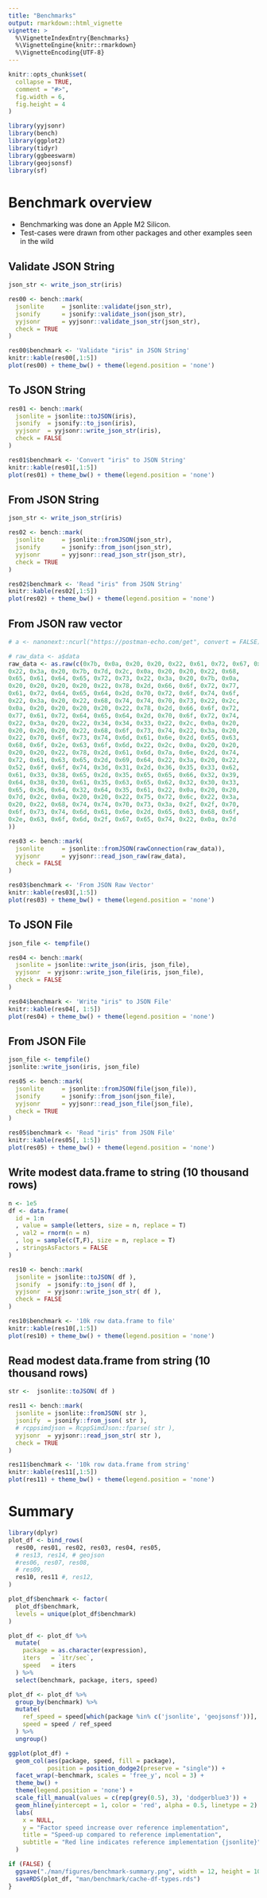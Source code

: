```yaml
---
title: "Benchmarks"
output: rmarkdown::html_vignette
vignette: >
  %\VignetteIndexEntry{Benchmarks}
  %\VignetteEngine{knitr::rmarkdown}
  %\VignetteEncoding{UTF-8}
---
```


```r
knitr::opts_chunk$set(
  collapse = TRUE,
  comment = "#>",
  fig.width = 6,
  fig.height = 4
)
```

```r
library(yyjsonr)
library(bench)
library(ggplot2)
library(tidyr)
library(ggbeeswarm)
library(geojsonsf)
library(sf)
```


Benchmark overview
==============================================================================

* Benchmarking was done an Apple M2 Silicon.
* Test-cases were drawn from other packages and other examples seen in the wild


Validate JSON String
----------------------------------------------------------------------------


```r
json_str <- write_json_str(iris)

res00 <- bench::mark(
  jsonlite     = jsonlite::validate(json_str),
  jsonify      = jsonify::validate_json(json_str),
  yyjsonr      = yyjsonr::validate_json_str(json_str),
  check = TRUE
)
```

```r
res00$benchmark <- 'Validate "iris" in JSON String'
knitr::kable(res00[,1:5])
plot(res00) + theme_bw() + theme(legend.position = 'none')
```



To JSON String
----------------------------------------------------------------------------


```r
res01 <- bench::mark(
  jsonlite = jsonlite::toJSON(iris),
  jsonify  = jsonify::to_json(iris),
  yyjsonr  = yyjsonr::write_json_str(iris),
  check = FALSE
)
```


```r
res01$benchmark <- 'Convert "iris" to JSON String'
knitr::kable(res01[,1:5])
plot(res01) + theme_bw() + theme(legend.position = 'none')
```



From JSON String
----------------------------------------------------------------------------

```r
json_str <- write_json_str(iris)

res02 <- bench::mark(
  jsonlite     = jsonlite::fromJSON(json_str),
  jsonify      = jsonify::from_json(json_str),
  yyjsonr      = yyjsonr::read_json_str(json_str),
  check = TRUE
)
```

```r
res02$benchmark <- 'Read "iris" from JSON String'
knitr::kable(res02[,1:5])
plot(res02) + theme_bw() + theme(legend.position = 'none')
```


From JSON raw vector
----------------------------------------------------------------------------

```r
# a <- nanonext::ncurl("https://postman-echo.com/get", convert = FALSE)

# raw_data <- a$data
raw_data <- as.raw(c(0x7b, 0x0a, 0x20, 0x20, 0x22, 0x61, 0x72, 0x67, 0x73, 
0x22, 0x3a, 0x20, 0x7b, 0x7d, 0x2c, 0x0a, 0x20, 0x20, 0x22, 0x68, 
0x65, 0x61, 0x64, 0x65, 0x72, 0x73, 0x22, 0x3a, 0x20, 0x7b, 0x0a, 
0x20, 0x20, 0x20, 0x20, 0x22, 0x78, 0x2d, 0x66, 0x6f, 0x72, 0x77, 
0x61, 0x72, 0x64, 0x65, 0x64, 0x2d, 0x70, 0x72, 0x6f, 0x74, 0x6f, 
0x22, 0x3a, 0x20, 0x22, 0x68, 0x74, 0x74, 0x70, 0x73, 0x22, 0x2c, 
0x0a, 0x20, 0x20, 0x20, 0x20, 0x22, 0x78, 0x2d, 0x66, 0x6f, 0x72, 
0x77, 0x61, 0x72, 0x64, 0x65, 0x64, 0x2d, 0x70, 0x6f, 0x72, 0x74, 
0x22, 0x3a, 0x20, 0x22, 0x34, 0x34, 0x33, 0x22, 0x2c, 0x0a, 0x20, 
0x20, 0x20, 0x20, 0x22, 0x68, 0x6f, 0x73, 0x74, 0x22, 0x3a, 0x20, 
0x22, 0x70, 0x6f, 0x73, 0x74, 0x6d, 0x61, 0x6e, 0x2d, 0x65, 0x63, 
0x68, 0x6f, 0x2e, 0x63, 0x6f, 0x6d, 0x22, 0x2c, 0x0a, 0x20, 0x20, 
0x20, 0x20, 0x22, 0x78, 0x2d, 0x61, 0x6d, 0x7a, 0x6e, 0x2d, 0x74, 
0x72, 0x61, 0x63, 0x65, 0x2d, 0x69, 0x64, 0x22, 0x3a, 0x20, 0x22, 
0x52, 0x6f, 0x6f, 0x74, 0x3d, 0x31, 0x2d, 0x36, 0x35, 0x33, 0x62, 
0x61, 0x33, 0x38, 0x65, 0x2d, 0x35, 0x65, 0x65, 0x66, 0x32, 0x39, 
0x64, 0x38, 0x30, 0x61, 0x35, 0x63, 0x65, 0x62, 0x32, 0x30, 0x33, 
0x65, 0x36, 0x64, 0x32, 0x64, 0x35, 0x61, 0x22, 0x0a, 0x20, 0x20, 
0x7d, 0x2c, 0x0a, 0x20, 0x20, 0x22, 0x75, 0x72, 0x6c, 0x22, 0x3a, 
0x20, 0x22, 0x68, 0x74, 0x74, 0x70, 0x73, 0x3a, 0x2f, 0x2f, 0x70, 
0x6f, 0x73, 0x74, 0x6d, 0x61, 0x6e, 0x2d, 0x65, 0x63, 0x68, 0x6f, 
0x2e, 0x63, 0x6f, 0x6d, 0x2f, 0x67, 0x65, 0x74, 0x22, 0x0a, 0x7d
))

res03 <- bench::mark(
  jsonlite     = jsonlite::fromJSON(rawConnection(raw_data)),
  yyjsonr      = yyjsonr::read_json_raw(raw_data),
  check = FALSE
)
```


```r
res03$benchmark <- 'From JSON Raw Vector'
knitr::kable(res03[,1:5])
plot(res03) + theme_bw() + theme(legend.position = 'none')
```




To JSON File
----------------------------------------------------------------------------

```r
json_file <- tempfile()

res04 <- bench::mark(
  jsonlite = jsonlite::write_json(iris, json_file),
  yyjsonr  = yyjsonr::write_json_file(iris, json_file),
  check = FALSE
)

```

```r
res04$benchmark <- 'Write "iris" to JSON File'
knitr::kable(res04[, 1:5])
plot(res04) + theme_bw() + theme(legend.position = 'none')
```


From JSON File
------------------------------------------------------------------------------

```r
json_file <- tempfile()
jsonlite::write_json(iris, json_file)

res05 <- bench::mark(
  jsonlite     = jsonlite::fromJSON(file(json_file)), 
  jsonify      = jsonify::from_json(json_file),
  yyjsonr      = yyjsonr::read_json_file(json_file),
  check = TRUE
)

```

```r
res05$benchmark <- 'Read "iris" from JSON File'
knitr::kable(res05[, 1:5])
plot(res05) + theme_bw() + theme(legend.position = 'none')
```



Write modest data.frame to string (10 thousand rows)
----------------------------------------------------------------------------

```r
n <- 1e5
df <- data.frame(
  id = 1:n
  , value = sample(letters, size = n, replace = T)
  , val2 = rnorm(n = n)
  , log = sample(c(T,F), size = n, replace = T)
  , stringsAsFactors = FALSE
)

res10 <- bench::mark(
  jsonlite = jsonlite::toJSON( df ),
  jsonify  = jsonify::to_json( df ),
  yyjsonr  = yyjsonr::write_json_str( df ),
  check = FALSE
)
```

```r
res10$benchmark <- '10k row data.frame to file'
knitr::kable(res10[,1:5])
plot(res10) + theme_bw() + theme(legend.position = 'none')
```

Read modest data.frame from string (10 thousand rows)
----------------------------------------------------------------------------

```r
str <-  jsonlite::toJSON( df )

res11 <- bench::mark(
  jsonlite = jsonlite::fromJSON( str ),
  jsonify  = jsonify::from_json( str ),
  # rcppsimdjson = RcppSimdJson::fparse( str ),
  yyjsonr  = yyjsonr::read_json_str( str ),
  check = TRUE
)
```


```r
res11$benchmark <- '10k row data.frame from string'
knitr::kable(res11[,1:5])
plot(res11) + theme_bw() + theme(legend.position = 'none')
```


Summary
===============================================================================

```r
library(dplyr)
plot_df <- bind_rows(
  res00, res01, res02, res03, res04, res05,
  # res13, res14, # geojson
  #res06, res07, res08, 
  # res09, 
  res10, res11 #, res12,
)

plot_df$benchmark <- factor(
  plot_df$benchmark, 
  levels = unique(plot_df$benchmark)
)

plot_df <- plot_df %>% 
  mutate(
    package = as.character(expression),
    iters   = `itr/sec`,
    speed   = iters
  ) %>%
  select(benchmark, package, iters, speed)

plot_df <- plot_df %>%
  group_by(benchmark) %>%
  mutate(
    ref_speed = speed[which(package %in% c('jsonlite', 'geojsonsf'))],
    speed = speed / ref_speed
  ) %>%
  ungroup()

ggplot(plot_df) + 
  geom_col(aes(package, speed, fill = package), 
           position = position_dodge2(preserve = "single")) + 
  facet_wrap(~benchmark, scales = 'free_y', ncol = 3) + 
  theme_bw() + 
  theme(legend.position = 'none') + 
  scale_fill_manual(values = c(rep(grey(0.5), 3), 'dodgerblue3')) +
  geom_hline(yintercept = 1, color = 'red', alpha = 0.5, linetype = 2) + 
  labs(
    x = NULL,
    y = "Factor speed increase over reference implementation",
    title = "Speed-up compared to reference implementation",
    subtitle = "Red line indicates reference implementation {jsonlite}"
  )

if (FALSE) {
  ggsave("./man/figures/benchmark-summary.png", width = 12, height = 10)
  saveRDS(plot_df, "man/benchmark/cache-df-types.rds")
}
```



